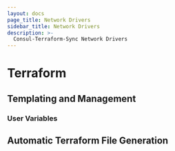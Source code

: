 ```yaml
---
layout: docs
page_title: Network Drivers
sidebar_title: Network Drivers
description: >-
  Consul-Terraform-Sync Network Drivers
---
```


# Terraform

## Templating and Management

### User Variables

## Automatic Terraform File Generation
